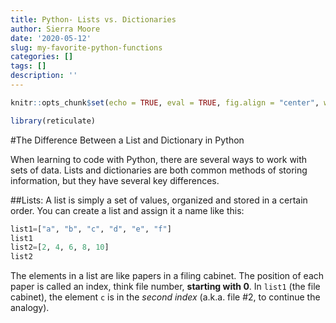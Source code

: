 ```yaml
---
title: Python- Lists vs. Dictionaries
author: Sierra Moore
date: '2020-05-12'
slug: my-favorite-python-functions
categories: []
tags: []
description: ''
---
```

```r
knitr::opts_chunk$set(echo = TRUE, eval = TRUE, fig.align = "center", warning = F, message = F, R.options=list(max.print=100))
```
```r
library(reticulate)
```
#The Difference Between a List and Dictionary in Python

When learning to code with Python, there are several ways to work with sets of data. Lists and dictionaries are both common methods of storing information, but they have several key differences. 

##Lists:
A list is simply a set of values, organized and stored in a certain order.
You can create a list and assign it a name like this:
```python
list1=["a", "b", "c", "d", "e", "f"]
list1
list2=[2, 4, 6, 8, 10]
list2
```
The elements in a list are like papers in a filing cabinet. The position of each paper is called an index, think file number, __starting with 0__. In `list1` (the file cabinet), the element `c` is in the *second index* (a.k.a. file #2, to continue the analogy). 
